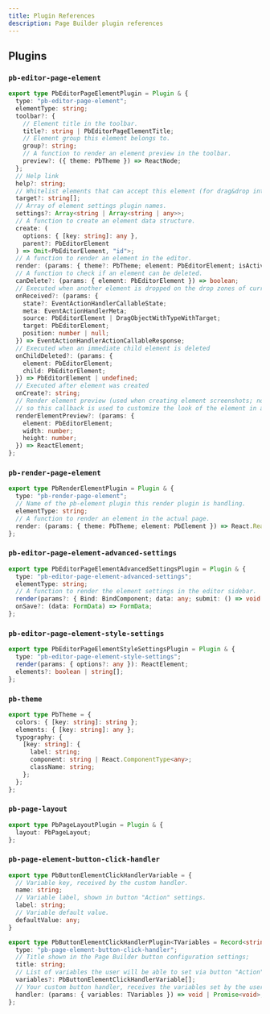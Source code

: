 ```yaml
---
title: Plugin References
description: Page Builder plugin references
---
```


## Plugins

### `pb-editor-page-element`

```ts
export type PbEditorPageElementPlugin = Plugin & {
  type: "pb-editor-page-element";
  elementType: string;
  toolbar?: {
    // Element title in the toolbar.
    title?: string | PbEditorPageElementTitle;
    // Element group this element belongs to.
    group?: string;
    // A function to render an element preview in the toolbar.
    preview?: ({ theme: PbTheme }) => ReactNode;
  };
  // Help link
  help?: string;
  // Whitelist elements that can accept this element (for drag&drop interaction)
  target?: string[];
  // Array of element settings plugin names.
  settings?: Array<string | Array<string | any>>;
  // A function to create an element data structure.
  create: (
    options: { [key: string]: any },
    parent?: PbEditorElement
  ) => Omit<PbEditorElement, "id">;
  // A function to render an element in the editor.
  render: (params: { theme?: PbTheme; element: PbEditorElement; isActive: boolean }) => ReactNode;
  // A function to check if an element can be deleted.
  canDelete?: (params: { element: PbEditorElement }) => boolean;
  // Executed when another element is dropped on the drop zones of current element.
  onReceived?: (params: {
    state?: EventActionHandlerCallableState;
    meta: EventActionHandlerMeta;
    source: PbEditorElement | DragObjectWithTypeWithTarget;
    target: PbEditorElement;
    position: number | null;
  }) => EventActionHandlerActionCallableResponse;
  // Executed when an immediate child element is deleted
  onChildDeleted?: (params: {
    element: PbEditorElement;
    child: PbEditorElement;
  }) => PbEditorElement | undefined;
  // Executed after element was created
  onCreate?: string;
  // Render element preview (used when creating element screenshots; not all elements have a simple DOM representation
  // so this callback is used to customize the look of the element in a PNG image)
  renderElementPreview?: (params: {
    element: PbEditorElement;
    width: number;
    height: number;
  }) => ReactElement;
};
```

### `pb-render-page-element`

```ts
export type PbRenderElementPlugin = Plugin & {
  type: "pb-render-page-element";
  // Name of the pb-element plugin this render plugin is handling.
  elementType: string;
  // A function to render an element in the actual page.
  render: (params: { theme: PbTheme; element: PbElement }) => React.ReactNode;
};
```

### `pb-editor-page-element-advanced-settings`

```ts
export type PbEditorPageElementAdvancedSettingsPlugin = Plugin & {
  type: "pb-editor-page-element-advanced-settings";
  elementType: string;
  // A function to render the element settings in the editor sidebar.
  render(params?: { Bind: BindComponent; data: any; submit: () => void }): ReactElement;
  onSave?: (data: FormData) => FormData;
};
```

### `pb-editor-page-element-style-settings`

```ts
export type PbEditorPageElementStyleSettingsPlugin = Plugin & {
  type: "pb-editor-page-element-style-settings";
  render(params: { options?: any }): ReactElement;
  elements?: boolean | string[];
};
```

### `pb-theme`

```ts
export type PbTheme = {
  colors: { [key: string]: string };
  elements: { [key: string]: any };
  typography: {
    [key: string]: {
      label: string;
      component: string | React.ComponentType<any>;
      className: string;
    };
  };
};
```

### `pb-page-layout`

```ts
export type PbPageLayoutPlugin = Plugin & {
  layout: PbPageLayout;
};
```

### `pb-page-element-button-click-handler`
```ts
export type PbButtonElementClickHandlerVariable = {
  // Variable key, received by the custom handler.
  name: string;
  // Variable label, shown in button "Action" settings.
  label: string;
  // Variable default value.
  defaultValue: any;
}

export type PbButtonElementClickHandlerPlugin<TVariables = Record<string, any>> = Plugin & {
  type: "pb-page-element-button-click-handler";
  // Title shown in the Page Builder button configuration settings;
  title: string;
  // List of variables the user will be able to set via button "Action" settings.
  variables?: PbButtonElementClickHandlerVariable[];
  // Your custom button handler, receives the variables set by the user.
  handler: (params: { variables: TVariables }) => void | Promise<void>;
};
```
